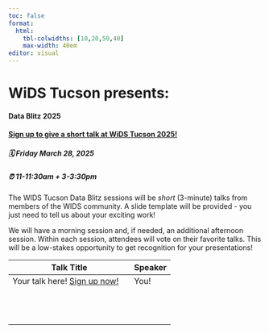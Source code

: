 ```yaml
---
toc: false
format: 
  html: 
    tbl-colwidths: [10,20,50,40]
    max-width: 40em
editor: visual
---
```


# WiDS Tucson presents: {.center}

#### Data Blitz 2025 {.center}

::: callout-important
#### [Sign up to give a short talk at WiDS Tucson 2025!](https://forms.gle/8d3rhS5hLjnn2q8K6)

##### 🗓 Friday March 28, 2025

##### ⏰ 11-11:30am + 3-3:30pm
:::

The WIDS Tucson Data Blitz sessions will be *short* (3-minute) talks from members of the WIDS community. A slide template will be provided - you just need to tell us about your exciting work!

We will have a morning session and, if needed, an additional afternoon session. Within each session, attendees will vote on their favorite talks. This will be a low-stakes opportunity to get recognition for your presentations!

| Talk Title                                                          | Speaker |
|------------------------------------------------------|------------------|
| Your talk here! [Sign up now!](https://forms.gle/8d3rhS5hLjnn2q8K6) | You!    |
|                                                                     |         |
|                                                                     |         |
|                                                                     |         |
|                                                                     |         |
|                                                                     |         |
|                                                                     |         |
|                                                                     |         |
|                                                                     |         |
|                                                                     |         |
|                                                                     |         |
|                                                                     |         |
|                                                                     |         |
